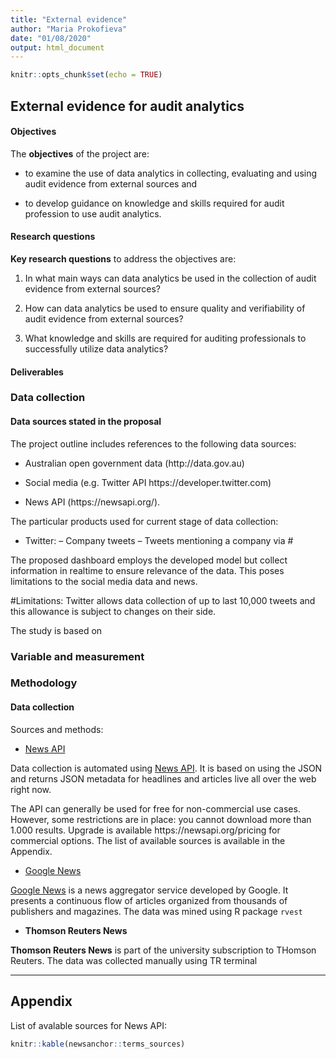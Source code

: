 ```yaml
---
title: "External evidence"
author: "Maria Prokofieva"
date: "01/08/2020"
output: html_document
---
```


```r
knitr::opts_chunk$set(echo = TRUE)
```

## External evidence for audit analytics

#### Objectives

The **objectives** of the project are: 

- to examine the use of data analytics in collecting, evaluating and using audit evidence from external sources and 

- to develop guidance on knowledge and skills required for audit profession to use audit analytics.

#### Research questions

**Key research questions** to address the objectives are:

1. In what main ways can data analytics be used in the collection of audit evidence from external sources?

2. How can data analytics be used to ensure quality and verifiability of audit evidence from external sources?

3. What knowledge and skills are required for auditing professionals to successfully utilize data analytics?

#### Deliverables


### Data collection

#### Data sources stated in the proposal

The project outline includes references to the following data sources:

- Australian open government data (http://data.gov.au) 

- Social media (e.g. Twitter API https://developer.twitter.com)

- News API (https://newsapi.org/).

The particular products used for current stage of data collection:

- Twitter:
--    Company tweets
--   Tweets mentioning a company via #


The proposed dashboard employs the developed model but collect information in realtime to ensure relevance of the data. This poses limitations to the social media data and news.

#Limitations:
Twitter allows data collection of up to last 10,000 tweets and this allowance is subject to changes on their side.


The study is based on 

### Variable and measurement

### Methodology


#### Data collection

Sources and methods:

- [News API](https://newsapi.org/)

Data collection is automated using [News API](https://newsapi.org/). It is based on using the JSON and returns JSON metadata for headlines and articles live all over the web right now.

The API can generally be used for free for non-commercial use cases. However, some restrictions are in place: you cannot download more than 1.000 results. Upgrade is available  https://newsapi.org/pricing for commercial options. The list of available sources is available in the Appendix.

- [Google News](https://news.google.com/)

[Google News](https://news.google.com/) is a news aggregator service developed by Google. It presents a continuous flow of articles organized from thousands of publishers and magazines. 
The data was mined using R package `rvest`

- **Thomson Reuters News**

**Thomson Reuters News** is part of the university subscription to THomson Reuters. The data was collected manually using TR terminal



-----------
## Appendix

List of avalable sources for News API:

```r

knitr::kable(newsanchor::terms_sources)

```